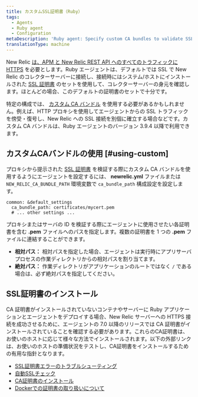 ```yaml
---
title: カスタムSSL証明書（Ruby）
tags:
  - Agents
  - Ruby agent
  - Configuration
metaDescription: 'Ruby agent: Specify custom CA bundles to validate SSL communication via a proxy server.'
translationType: machine
---
```


New Relic [は、APM と New Relic REST API へのすべてのトラフィックに HTTPS](/docs/apis/rest-api-v2/troubleshooting/301-response-rest-api-calls) を必要とします。Ruby エージェントは、デフォルトでは SSL で New Relic のコレクターサーバーに接続し、接続時にはシステム/ホストにインストールされた [SSL 証明書](/docs/accounts-partnerships/education/getting-started-new-relic/glossary#ssl-certificate) のセットを使用して、コレクターサーバーの身元を確認します。ほとんどの場合、このデフォルトの証明書のセットで十分です。

特定の構成では、 [カスタム CA バンドル](#using-custom) を使用する必要があるかもしれません。例えば、HTTP プロキシを使用してエージェントからの SSL トラフィックを傍受・復号し、New Relic への SSL 接続を別個に確立する場合などです。カスタム CA バンドルは、Ruby エージェントのバージョン 3.9.4 以降で利用できます。

## カスタムCAバンドルの使用 [#using-custom]

プロキシから提示された [SSL 証明書](/docs/accounts-partnerships/education/getting-started-new-relic/glossary#ssl-certificate) を検証する際にカスタム CA バンドルを使用するようにエージェントを設定するには、 **newrelic.yml** ファイルまたは `NEW_RELIC_CA_BUNDLE_PATH` 環境変数で `ca_bundle_path` 構成設定を設定します。

```
common: &default_settings
  ca_bundle_path: certificates/mycert.pem
  # ... other settings ...
```

プロキシまたはサーバの ID を検証する際にエージェントに使用させたい各証明書を含む **.pem** ファイルへのパスを指定します。複数の証明書を 1 つの **.pem** ファイルに連結することができます。

* **相対パス：** 相対パスを指定した場合、エージェントは実行時にアプリサーバプロセスの作業ディレクトリからの相対パスを割り当てます。
* **絶対パス：** 作業ディレクトリがアプリケーションのルートではなく `/` である場合は、必ず絶対パスを指定してください。

## SSL証明書のインストール

CA 証明書がインストールされていないコンテナやサーバーに Ruby アプリケーションとエージェントをデプロイする場合、New Relic サーバーへの HTTPS 接続を成功させるために、エージェントの 7.0 以降のリリースでは CA 証明書がインストールされていることを確認する必要があります。これらのCA証明書は、お使いのホストに応じて様々な方法でインストールされます。以下の外部リンクは、お使いのホストの準備状況をテストし、CA証明書をインストールするための有用な指針となります。

* [SSL証明書エラーのトラブルシューティング](https://bundler.io/v2.0/guides/rubygems_tls_ssl_troubleshooting_guide.html#troubleshooting-certificate-errors)
* [自動SSLチェック](https://bundler.io/v2.0/guides/rubygems_tls_ssl_troubleshooting_guide.html#automated-ssl-check)
* [CA証明書のインストール](https://superuser.com/questions/437330/how-do-you-add-a-certificate-authority-ca-to-ubuntu/719047#719047)
* [Dockerでの証明書の取り扱いについて](https://serverfault.com/questions/975775/how-to-handle-certificates-in-dockerfile)